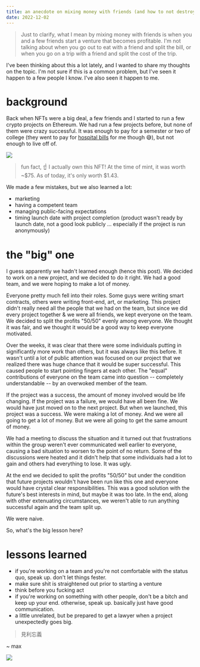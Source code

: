 ```yaml
---
title: an anecdote on mixing money with friends (and how to not destroy friendships with money)
date: 2022-12-02
---
```



> Just to clarify, what I mean by mixing money with friends is when you and a few friends start a venture that becomes profitable. I'm not talking about when you go out to eat with a friend and split the bill, or when you go on a trip with a friend and split the cost of the trip.

I've been thinking about this a lot lately, and I wanted to share my thoughts on the topic. I'm not sure if this is a common problem, but I've seen it happen to a few people I know. I've also seen it happen to me.

# background

Back when NFTs were a big deal, a few friends and I started to run a few crypto projects on Ethereum. We had run a few projects before, but none of them were crazy successful. It was enough to pay for a semester or two of college (they went to pay for [hospital bills](https://blog.chiu.fyi/losing-my-kidney-and-most-of-my-spleen-one-year-later#bills) for me though 😅), but not enough to live off of.

<ImageWrapper>![](./nom.webp)</ImageWrapper>

> fun fact, ☝️ I actually own this NFT! At the time of mint, it was worth ~$75. As of today, it's only worth $1.43.

We made a few mistakes, but we also learned a lot:

- marketing
- having a competent team
- managing public-facing expectations
- timing launch date with project completion (product wasn't ready by launch date, not a good look publicly ... especially if the project is run anonymously)

# the "big" one

I guess apparently we hadn't learned enough (hence this post). We decided to work on a new project, and we decided to do it right. We had a good team, and we were hoping to make a lot of money.

Everyone pretty much fell into their roles. Some guys were writing smart contracts, others were writing front-end, art, or marketing. This project didn't really need all the people that we had on the team, but since we did every project together & we were all friends, we kept everyone on the team. We decided to split the profits "50/50" evenly among everyone. We thought it was fair, and we thought it would be a good way to keep everyone motivated.

Over the weeks, it was clear that there were some individuals putting in significantly more work than others, but it was always like this before. It wasn't until a lot of public attention was focused on our project that we realized there was huge chance that it would be super successful. This caused people to start pointing fingers at each other. The "equal" contributions of everyone on the team came into question -- completely understandable -- by an overwoked member of the team.

If the project was a success, the amount of money involved would be life changing. If the project was a failure, we would have all been fine. We would have just moved on to the next project. But when we launched, this project was a success. We were making a lot of money. And we were all going to get a lot of money. But we were all going to get the same amount of money.

We had a meeting to discuss the situation and it turned out that frustrations within the group weren't ever communicated well earlier to everyone, causing a bad situation to worsen to the point of no return. Some of the discussions were heated and it didn't help that some individuals had a lot to gain and others had everything to lose. It was ugly.

At the end we decided to split the profits "50/50" but under the condition that future projects wouldn't have been run like this one and everyone would have crystal clear responsibilities. This was a good solution with the future's best interests in mind, but maybe it was too late. In the end, along with other extenuating circumstances, we weren't able to run anything successful again and the team split up.

We were naive.

So, what's the big lesson here?

# lessons learned

- if you're working on a team and you're not comfortable with the status quo, speak up. don't let things fester.
- make sure shit is straightened out prior to starting a venture
- think before you fucking act
- if you're working on something with other people, don't be a bitch and keep up your end. otherwise, speak up. basically just have good communication.
- a little unrelated, but be prepared to get a lawyer when a project unexpectedly goes big.

> 見利忘義

~ max

![](./angry.jpeg)
